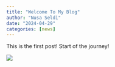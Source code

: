 ```yaml
---
title: "Welcome To My Blog"
author: "Nusa Seldi"
date: "2024-04-29"
categories: [news]
---
```


This is the first post! Start of the journey!

![](thumbnail.jpg)
